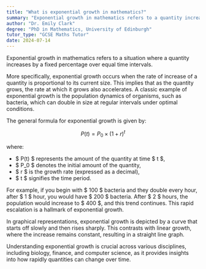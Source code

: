 ```yaml
---
title: "What is exponential growth in mathematics?"
summary: "Exponential growth in mathematics refers to a quantity increasing by a constant percentage at regular time intervals, leading to rapid and accelerating growth over time."
author: "Dr. Emily Clark"
degree: "PhD in Mathematics, University of Edinburgh"
tutor_type: "GCSE Maths Tutor"
date: 2024-07-14
---
```


Exponential growth in mathematics refers to a situation where a quantity increases by a fixed percentage over equal time intervals.

More specifically, exponential growth occurs when the rate of increase of a quantity is proportional to its current size. This implies that as the quantity grows, the rate at which it grows also accelerates. A classic example of exponential growth is the population dynamics of organisms, such as bacteria, which can double in size at regular intervals under optimal conditions.

The general formula for exponential growth is given by:

$$ P(t) = P_0 \times (1 + r)^t $$

where:
- $ P(t) $ represents the amount of the quantity at time $ t $,
- $ P_0 $ denotes the initial amount of the quantity,
- $ r $ is the growth rate (expressed as a decimal),
- $ t $ signifies the time period.

For example, if you begin with $ 100 $ bacteria and they double every hour, after $ 1 $ hour, you would have $ 200 $ bacteria. After $ 2 $ hours, the population would increase to $ 400 $, and this trend continues. This rapid escalation is a hallmark of exponential growth.

In graphical representations, exponential growth is depicted by a curve that starts off slowly and then rises sharply. This contrasts with linear growth, where the increase remains constant, resulting in a straight line graph.

Understanding exponential growth is crucial across various disciplines, including biology, finance, and computer science, as it provides insights into how rapidly quantities can change over time.
    